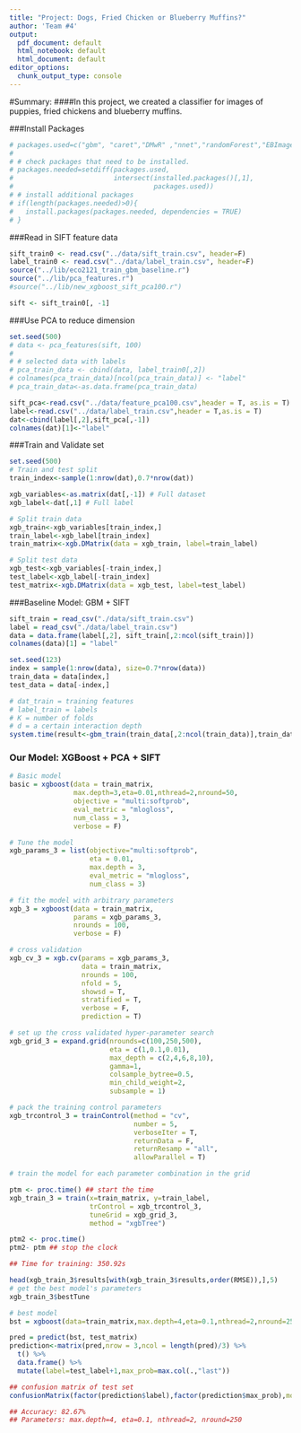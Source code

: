 ```yaml
---
title: "Project: Dogs, Fried Chicken or Blueberry Muffins?"
author: 'Team #4'
output:
  pdf_document: default
  html_notebook: default
  html_document: default
editor_options: 
  chunk_output_type: console
---
```



#Summary:
####In this project, we created a classifier for images of puppies, fried chickens and blueberry muffins.

###Install Packages
```r
# packages.used=c("gbm", "caret","DMwR" ,"nnet","randomForest","EBImage","e1071","xgboost")
# 
# # check packages that need to be installed.
# packages.needed=setdiff(packages.used, 
#                         intersect(installed.packages()[,1], 
#                                   packages.used))
# # install additional packages
# if(length(packages.needed)>0){
#   install.packages(packages.needed, dependencies = TRUE)
# }

```

###Read in SIFT feature data
```r
sift_train0 <- read.csv("../data/sift_train.csv", header=F)
label_train0 <- read.csv("../data/label_train.csv", header=F)
source("../lib/eco2121_train_gbm_baseline.r")
source("../lib/pca_features.r")
#source("../lib/new_xgboost_sift_pca100.r")

sift <- sift_train0[, -1]
```

###Use PCA to reduce dimension
```r

set.seed(500)
# data <- pca_features(sift, 100)
# 
# # selected data with labels
# pca_train_data <- cbind(data, label_train0[,2])
# colnames(pca_train_data)[ncol(pca_train_data)] <- "label"
# pca_train_data<-as.data.frame(pca_train_data)

sift_pca<-read.csv("../data/feature_pca100.csv",header = T, as.is = T)
label<-read.csv("../data/label_train.csv",header = T,as.is = T)
dat<-cbind(label[,2],sift_pca[,-1])
colnames(dat)[1]<-"label"

```

###Train and Validate set 
```r
set.seed(500)
# Train and test split
train_index<-sample(1:nrow(dat),0.7*nrow(dat))

xgb_variables<-as.matrix(dat[,-1]) # Full dataset
xgb_label<-dat[,1] # Full label

# Split train data
xgb_train<-xgb_variables[train_index,]
train_label<-xgb_label[train_index]
train_matrix<-xgb.DMatrix(data = xgb_train, label=train_label)

# Split test data
xgb_test<-xgb_variables[-train_index,]
test_label<-xgb_label[-train_index]
test_matrix<-xgb.DMatrix(data = xgb_test, label=test_label)

```

###Baseline Model: GBM + SIFT

```r
sift_train = read_csv("./data/sift_train.csv")
label = read_csv("./data/label_train.csv")
data = data.frame(label[,2], sift_train[,2:ncol(sift_train)])
colnames(data)[1] = "label"

set.seed(123)
index = sample(1:nrow(data), size=0.7*nrow(data))
train_data = data[index,]
test_data = data[-index,]

# dat_train = training features
# label_train = labels
# K = number of folds
# d = a certain interaction depth
system.time(result<-gbm_train(train_data[,2:ncol(train_data)],train_data$label))
```

### Our Model: XGBoost + PCA + SIFT

```r
# Basic model
basic = xgboost(data = train_matrix,
                max.depth=3,eta=0.01,nthread=2,nround=50,
                objective = "multi:softprob",
                eval_metric = "mlogloss",
                num_class = 3,
                verbose = F)

# Tune the model
xgb_params_3 = list(objective="multi:softprob",
                    eta = 0.01,
                    max.depth = 3,
                    eval_metric = "mlogloss",
                    num_class = 3)

# fit the model with arbitrary parameters
xgb_3 = xgboost(data = train_matrix, 
                params = xgb_params_3,
                nrounds = 100,
                verbose = F)

# cross validation
xgb_cv_3 = xgb.cv(params = xgb_params_3,
                  data = train_matrix, 
                  nrounds = 100,
                  nfold = 5,
                  showsd = T,
                  stratified = T,
                  verbose = F,
                  prediction = T)

# set up the cross validated hyper-parameter search
xgb_grid_3 = expand.grid(nrounds=c(100,250,500),
                         eta = c(1,0.1,0.01),
                         max_depth = c(2,4,6,8,10),
                         gamma=1,
                         colsample_bytree=0.5,
                         min_child_weight=2,
                         subsample = 1)

# pack the training control parameters
xgb_trcontrol_3 = trainControl(method = "cv",
                               number = 5,
                               verboseIter = T,
                               returnData = F,
                               returnResamp = "all",
                               allowParallel = T)

# train the model for each parameter combination in the grid

ptm <- proc.time() ## start the time
xgb_train_3 = train(x=train_matrix, y=train_label,
                    trControl = xgb_trcontrol_3,
                    tuneGrid = xgb_grid_3,
                    method = "xgbTree")

ptm2 <- proc.time()
ptm2- ptm ## stop the clock

## Time for training: 350.92s

head(xgb_train_3$results[with(xgb_train_3$results,order(RMSE)),],5)
# get the best model's parameters
xgb_train_3$bestTune

# best model
bst = xgboost(data=train_matrix,max.depth=4,eta=0.1,nthread=2,nround=250,colsample_bytree=0.5,min_child_weight=2,subsample=1,objective="multi:softprob",eval_metric="mlogloss",num_class=3)

pred = predict(bst, test_matrix)
prediction<-matrix(pred,nrow = 3,ncol = length(pred)/3) %>%
  t() %>%
  data.frame() %>%
  mutate(label=test_label+1,max_prob=max.col(.,"last"))

## confusion matrix of test set
confusionMatrix(factor(prediction$label),factor(prediction$max_prob),mode = "everything")

## Accuracy: 82.67%
## Parameters: max.depth=4, eta=0.1, nthread=2, nround=250
```

